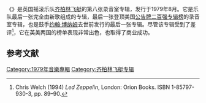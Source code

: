 {{Infobox album
| Name = {{lang|en|In Through the Out Door}}
| Type = studio
| Artist = [[齐柏林飞艇乐队|齐柏林飞艇]]
| Cover = <!-- 檔案不存在 Led Zeppelin - In Through the Out Door.jpg ，可從英文維基百科取得 -->
| Released = {{Start date|1979|8|15|df=yes}}
| Recorded = 1978年11月—12月
| Studio = 瑞典[[斯德哥尔摩|斯德哥尔摩]][[极地音乐室|极地音乐室]]
| Genre = [[摇滚乐|摇滚乐]]
| Length = {{Duration|m=42|s=25}}
| Label = [[天鹅歌曲唱片|天鹅歌曲唱片]]
| Producer = [[吉米·佩奇|吉米·佩奇]]
| Last album = {{lang|en|''[[The_Song_Remains_the_Same_(专辑)|The Song Remains the Same]]''}}<br />（1976）
| This album = {{lang|en|'''''In Through the Out Door'''''}}<br />（1979）
| Next album = {{lang|en|''[[Coda_(专辑)|Coda]]''}}<br />（1982）
| Misc = {{Singles
 | Name = In Through the Out Door
 | Type = studio
 | Single 1 = {{lang|en|Fool in the Rain / Hot Dog}}
 | Single 1 date = {{Start date|1979|12|7|df=yes}}
 }}
}}
《'''{{lang|en|In Through the Out Door}}'''》是英国摇滚乐队[[齐柏林飞艇乐队|齐柏林飞艇]]的第八张录音室专辑，发行于1979年8月。它是乐队最后一张完全由新歌组成的专辑，最后一张登顶美国[[公告牌二百强专辑榜|公告牌二百强专辑榜]]的录音室专辑，也是鼓手[[约翰·博纳姆|约翰·博纳姆]]去世前发行的最后一张专辑。尽管该专辑受到了差评<ref name="Welch">Chris Welch (1994) ''Led Zeppelin'', London: Orion Books. ISBN 1-85797-930-3, pp. 89–90.</ref>，它在英美两国的榜单表现非常出色，也取得了商业成功。

== 参考文献 ==
{{Reflist}}

{{Led zeppelin}}
[[Category:1979年音樂專輯|Category:1979年音樂專輯]]
[[Category:齐柏林飞艇专辑|Category:齐柏林飞艇专辑]]